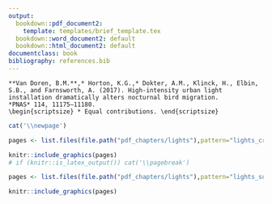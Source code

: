 ```yaml
---
output:
  bookdown::pdf_document2:
    template: templates/brief_template.tex
  bookdown::word_document2: default
  bookdown::html_document2: default
documentclass: book
bibliography: references.bib
---
```


\part{Migration in the Anthropocene}

```block
**Van Doren, B.M.**,* Horton, K.G.,* Dokter, A.M., Klinck, H., Elbin, S.B., and Farnsworth, A. (2017). High-intensity urban light installation dramatically alters nocturnal bird migration.  
*PNAS* 114, 11175–11180. 
\begin{scriptsize} * Equal contributions. \end{scriptsize}
```

<!-- 
Notes for adding an opening quote in PDF output:
i) add the reference for the quote with the chunk option quote_author="my author name",
ii) include=knitr::opts_knit$get('rmarkdown.pandoc.to') == 'latex' means that these quotes are only included when output is latex (in HTML output, it would appear by the end of the previous page)
iii) You can't use markdown syntax inside chunk options, so if you want to e.g. italicise a book name in the quote reference use a 'text reference': Create a named piece of text with '(ref:label-name) My text', then link to this in the chunk option with quote_author='(ref:label-name)'
-->

<!-- # High-intensity artificial light alters bird migration {#high-intensity-lights} -->

\chapter[High-intensity artificial light alters bird migration]{High-intensity artificial light\\alters bird migration}

<!-- \chaptermark{Light pollution alters bird migration} -->

<!-- \begin{flushright} -->
<!-- \textbf{\textit{PNAS} 114:11175--11180 (2017)} -->
<!-- \end{flushright} -->

<!--
The {#rmd-basics} text after the chapter declaration will allow us to link throughout the document back to the beginning of this chapter. Reference labels will automatically be generated if you don't specify them, as the lowercase title with spaces replaced by hypens (e.g. r-markdown-basics). Look for the reference to this label at the beginning of the next chapter.
-->


```r
cat('\\newpage')
```

```r
pages <- list.files(file.path("pdf_chapters/lights"),pattern="lights_crop_Part",full.names = T)

knitr::include_graphics(pages)  
# if (knitr::is_latex_output()) cat('\\pagebreak')
```

```r
pages <- list.files(file.path("pdf_chapters/lights"),pattern="lights_supp_crop_Part",full.names = T)

knitr::include_graphics(pages)  
```